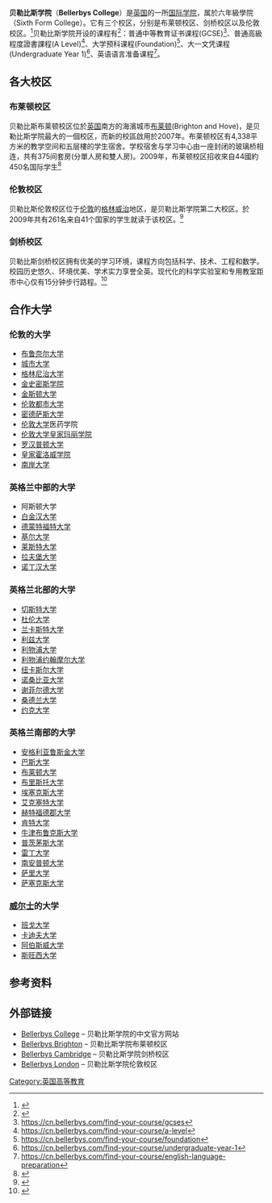 '''贝勒比斯学院'''（'''Bellerbys College'''）是[[英国|英国]]的一所[[国际学院|国际学院]]，属於六年級學院（Sixth Form College）。它有三个校区，分别是布莱顿校区、剑桥校区以及伦敦校区。<ref>{{Cite web |url=https://cn.bellerbys.com/colleges |title=存档副本 |accessdate=2018-05-30 |archive-date=2018-12-14 |archive-url=https://web.archive.org/web/20181214070406/https://cn.bellerbys.com/colleges |dead-url=no }}</ref>贝勒比斯学院开设的课程有<ref>{{Cite web |url=https://cn.bellerbys.com/find-your-course |title=存档副本 |accessdate=2018-05-30 |archive-date=2018-12-14 |archive-url=https://web.archive.org/web/20181214070912/https://cn.bellerbys.com/find-your-course |dead-url=no }}</ref>：普通中等教育证书课程(GCSE)<ref>https://cn.bellerbys.com/find-your-course/gcses</ref>、普通高級程度證書課程(A Level)<ref>https://cn.bellerbys.com/find-your-course/a-level</ref>、大学预科课程(Foundation)<ref>https://cn.bellerbys.com/find-your-course/foundation</ref>、大一文凭课程(Undergraduate Year 1)<ref>https://cn.bellerbys.com/find-your-course/undergraduate-year-1</ref>、英语语言准备课程<ref>https://cn.bellerbys.com/find-your-course/english-language-preparation</ref>。

==各大校区==
===布莱顿校区===
贝勒比斯布莱顿校区位於[[英国|英国]]南方的海濱城市[[布莱顿|布莱顿]](Brighton and Hove)，是贝勒比斯学院最大的一個校区，而新的校區啟用於2007年。布莱顿校区有4,338平方米的教学空间和五层樓的学生宿舍。学校宿舍与学习中心由一座封闭的玻璃桥相连，共有375间套房(分單人房和雙人房)。2009年，布莱顿校区招收來自44國約450名国际学生<ref>{{Cite web |url=https://cn.bellerbys.com/colleges/bellerbys-college-brighton |title=存档副本 |accessdate=2018-05-30 |archive-date=2018-12-14 |archive-url=https://web.archive.org/web/20181214071037/https://cn.bellerbys.com/colleges/bellerbys-college-brighton |dead-url=no }}</ref>

===伦敦校区===
贝勒比斯伦敦校区位于[[伦敦|伦敦]]的[[格林威治|格林威治]]地区，是贝勒比斯学院第二大校区。於2009年共有261名来自41个国家的学生就读于该校区。<ref>{{Cite web |url=https://cn.bellerbys.com/colleges/bellerbys-college-london |title=存档副本 |accessdate=2018-05-30 |archive-date=2018-12-14 |archive-url=https://web.archive.org/web/20181214071030/https://cn.bellerbys.com/colleges/bellerbys-college-london |dead-url=no }}</ref>

===剑桥校区===
贝勒比斯剑桥校区拥有优美的学习环境，课程方向包括科学、技术、工程和数学。校园历史悠久、环境优美、学术实力享誉全英。现代化的科学实验室和专用教室距市中心仅有15分钟步行路程。<ref>{{Cite web |url=https://cn.bellerbys.com/colleges/bellerbys-college-cambridge |title=存档副本 |access-date=2018-05-30 |archive-url=https://web.archive.org/web/20181214064556/https://cn.bellerbys.com/colleges/bellerbys-college-cambridge |archive-date=2018-12-14 |dead-url=yes }}</ref>

==合作大学==
{{col-begin}}
{{col-5}}
===伦敦的大学===
*[[布鲁奈尔大学|布鲁奈尔大学]]
*[[城市大学|城市大学]]
*[[格林尼治大学|格林尼治大学]]
*[[金史密斯学院|金史密斯学院]]
*[[金斯顿大学|金斯顿大学]]
*[[伦敦都市大学|伦敦都市大学]]
*[[密德萨斯大学|密德萨斯大学]]
*[[伦敦大学|伦敦大学]]医药学院
*[[伦敦大学皇家玛丽学院|伦敦大学皇家玛丽学院]]
*[[罗汉普顿大学|罗汉普顿大学]]
*[[皇家霍洛威学院|皇家霍洛威学院]]
*[[南岸大学|南岸大学]]
{{col-5}}
===英格兰中部的大学===
*阿斯顿大学
*[[白金汉大学|白金汉大学]]
*[[德蒙特福特大学|德蒙特福特大学]]
*[[基尔大学|基尔大学]]
*[[莱斯特大学|莱斯特大学]]
*[[拉夫堡大学|拉夫堡大学]]
*[[诺丁汉大学|诺丁汉大学]]
{{col-5}}
===英格兰北部的大学===
*[[切斯特大学|切斯特大学]]
*[[杜伦大学|杜伦大学]]
*[[兰卡斯特大学|兰卡斯特大学]]
*[[利兹大学|利兹大学]]
*[[利物浦大学|利物浦大学]]
*[[利物浦约翰摩尔大学|利物浦约翰摩尔大学]]
*[[纽卡斯尔大学_(英国)|纽卡斯尔大学]]
*[[诺桑比亚大学|诺桑比亚大学]]
*[[谢菲尔德大学|谢菲尔德大学]]
*[[桑德兰大学|桑德兰大学]]
*[[約克大學_(英國)|约克大学]]
{{col-5}}
===英格兰南部的大学===
*[[安格利亚鲁斯金大学|安格利亚鲁斯金大学]]
*[[巴斯大学|巴斯大学]]
*[[布莱顿大学|布莱顿大学]]
*[[布里斯托大学|布里斯托大学]]
*[[埃塞克斯大学|埃塞克斯大学]]
*[[艾克塞特大学|艾克塞特大学]]
*[[赫特福德郡大学|赫特福德郡大学]]
*[[肯特大学|肯特大学]]
*[[牛津布鲁克斯大学|牛津布鲁克斯大学]]
*[[普茨茅斯大学|普茨茅斯大学]]
*[[雷丁大学|雷丁大学]]
*[[南安普顿大学|南安普顿大学]]
*[[萨里大学|萨里大学]]
*[[萨塞克斯大学|萨塞克斯大学]]
{{col-5}}
===[[威尔士|威尔士]]的大学===
*[[班戈大学|班戈大学]]
*[[卡迪夫大学|卡迪夫大学]]
*[[阿伯斯威大学|阿伯斯威大学]]
*[[斯旺西大学|斯旺西大学]]
{{col-5}}
{{col-end}}
== 参考资料 ==
{{reflist|2}}

==外部链接==
* [https://cn.bellerbys.com Bellerbys College]{{Wayback|url=https://cn.bellerbys.com/ |date=20180623195149 }} – 贝勒比斯学院的中文官方网站
* [https://cn.bellerbys.com/colleges/bellerbys-college-brighton Bellerbys Brighton]{{Wayback|url=https://cn.bellerbys.com/colleges/bellerbys-college-brighton |date=20181214071037 }} – 贝勒比斯学院布莱顿校区
* [https://web.archive.org/web/20181214064556/https://cn.bellerbys.com/colleges/bellerbys-college-cambridge Bellerbys Cambridge] – 贝勒比斯学院剑桥校区
* [https://cn.bellerbys.com/colleges/bellerbys-college-london Bellerbys London]{{Wayback|url=https://cn.bellerbys.com/colleges/bellerbys-college-london |date=20181214071030 }} – 贝勒比斯学院伦敦校区

[[Category:英国高等教育|Category:英国高等教育]]